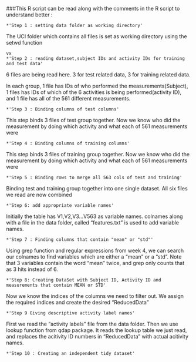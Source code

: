 ###This R script can be read along with the comments in the R script to understand better :


	*'Step 1 : setting data folder as working directory'
 
The UCI folder which contains all files is set as working directory using the setwd function 
   
    vx
	*'Step 2 : reading dataset,subject IDs and activity IDs for training and test data' 
   
6 files are being read here. 3 for test related data, 3 for training related data.

In each group, 1 file has IDs of who performed the measurements(Subject), 1 files has IDs of which of the 6 activities is being performed(activity ID), and 1 file has all of the 561 different measurements.
 


	*'Step 3 : Binding columns of test columns'

This step binds 3 files of test group together. Now we know who did the measurement by doing which activity and what each of 561 measurements were
  
  
	*'Step 4 : Binding columns of training columns'
  
This step binds 3 files of training group together. Now we know who did the measurement by doing which activity and what each of 561 measurements were  

	*'Step 5 : Binding rows to merge all 563 cols of test and training'

Binding test and training group together into one single dataset. All six files we read are now combined
  
	*'Step 6: add appropriate variable names'

Initially the table has V1,V2,V3...V563 as variable names. colnames along with a file in the data folder, called "features.txt" is used to add variable names.
 
  
	*'Step 7 : Finding columns that contain "mean" or "std"'

Using grep function and regular expressions from week 4, we can search our colnames to find variables which are either a "mean" or a "std". Note that 3 variables contain the word "mean" twice, and grep only counts that as 3 hits instead of 6.
  
	*'Step 8: Creating DataSet with Subject ID, Activity ID and measurements that contain MEAN or STD'

Now we know the indices of the columns we need to filter out. We assign the required indices and create the desired "ReducedData" 
  
	*'Step 9 Giving descriptive activity label names'

First we read the "activity labels" file from the data folder. Then we use lookup function from qdap package. It reads the lookup table we just read, and replaces the acitivity ID numbers in "ReducedData" with actual acitivity names.


	*'Step 10 : Creating an independent tidy dataset'


